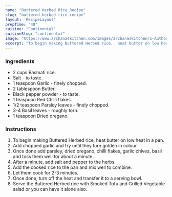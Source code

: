 ---
name: "Buttered Herbed Rice Recipe"
slug: "buttered-herbed-rice-recipe"
layout: 'RecipeLayout'
prepTime: "40"
cuisine: "Continental"
cuisineSlug: "continental"
image: "https://www.archanaskitchen.com/images/archanaskitchen/1-Author/Farrukh_Aziz_Ansari/Buttered_Herbed_Rice.jpg"
excerpt: "To begin making Buttered Herbed rice,  heat butter on low heat in a pan"
---

### Ingredients

- 2 cups Basmati rice.
- Salt - to taste.
- 1 teaspoon Garlic - finely chopped.
- 2 tablespoon Butter.
- Black pepper powder - to taste.
- 1 teaspoon Red Chilli flakes.
- 1/2 teaspoon Parsley leaves - finely chopped.
- 3-4 Basil leaves - roughly torn.
- 1 teaspoon Dried oregano.

### Instructions

1. To begin making Buttered Herbed rice,  heat butter on low heat in a pan.
1. Add chopped garlic and fry until they turn golden in colour.
1. Once done add parsley, dried oregano, chilli flakes, garlic chives, basil and toss them well for about a minute.
1. After a minute, add salt and pepper to the herbs.
1. Add the cooked rice to the pan and mix well to combine.
1. Let them cook for 2-3 minutes.
1. Once done, turn off the heat and transfer it to a serving bowl.
1. Serve the Buttered Herbed rice with Smoked Tofu and Grilled Vegetable salad or you can have it alone also.
